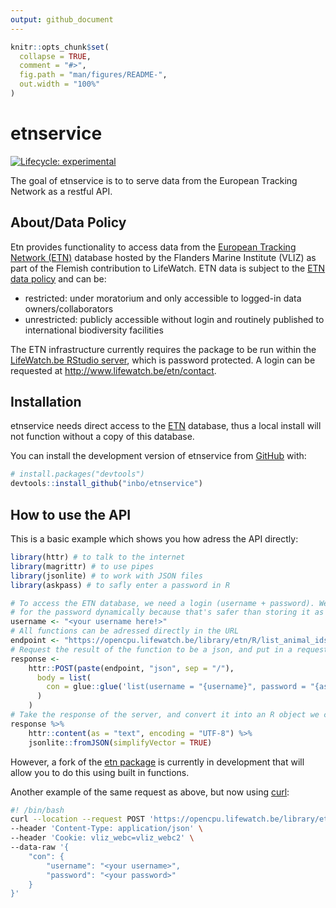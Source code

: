 ```yaml
---
output: github_document
---
```


<!-- README.md is generated from README.Rmd. Please edit that file -->

```r
knitr::opts_chunk$set(
  collapse = TRUE,
  comment = "#>",
  fig.path = "man/figures/README-",
  out.width = "100%"
)
```

# etnservice

<!-- badges: start -->
[![Lifecycle: experimental](https://img.shields.io/badge/lifecycle-experimental-orange.svg)](https://lifecycle.r-lib.org/articles/stages.html#experimental)
<!-- badges: end -->

The goal of etnservice is to to serve data from the European Tracking Network as a restful API.

## About/Data Policy

Etn provides functionality to access data from the [European Tracking
Network (ETN)](http://www.lifewatch.be/etn/) database hosted by the
Flanders Marine Institute (VLIZ) as part of the Flemish contribution to
LifeWatch. ETN data is subject to the [ETN data
policy](http://www.lifewatch.be/etn/assets/docs/ETN-DataPolicy.pdf) and
can be:

  - restricted: under moratorium and only accessible to logged-in data
    owners/collaborators
  - unrestricted: publicly accessible without login and routinely
    published to international biodiversity facilities

The ETN infrastructure currently requires the package to be run within
the [LifeWatch.be RStudio server](http://rstudio.lifewatch.be/), which
is password protected. A login can be requested at
<http://www.lifewatch.be/etn/contact>.

## Installation

etnservice needs direct access to the [ETN](https://lifewatch.be/etn/) database, thus a local install will not function without a copy of this database.

You can install the development version of etnservice from [GitHub](https://github.com/) with:

``` r
# install.packages("devtools")
devtools::install_github("inbo/etnservice")
```

## How to use the API

This is a basic example which shows you how adress the API directly:

```r
library(httr) # to talk to the internet
library(magrittr) # to use pipes
library(jsonlite) # to work with JSON files
library(askpass) # to safly enter a password in R

# To access the ETN database, we need a login (username + password). We'll ask
# for the password dynamically because that's safer than storing it as an object
username <- "<your username here!>"
# All functions can be adressed directly in the URL
endpoint <- "https://opencpu.lifewatch.be/library/etn/R/list_animal_ids"
# Request the result of the function to be a json, and put in a request
response <-
    httr::POST(paste(endpoint, "json", sep = "/"),
      body = list(
        con = glue::glue('list(username = "{username}", password = "{askpass::askpass()}")')
      )
    )
# Take the response of the server, and convert it into an R object we can use
response %>%
    httr::content(as = "text", encoding = "UTF-8") %>%
    jsonlite::fromJSON(simplifyVector = TRUE)

```

However, a fork of the [etn package](https://github.com/inbo/etn) is currently in development that will allow you to do this using built in functions. 

Another example of the same request as above, but now using [curl](https://curl.se/):
```bash
#! /bin/bash
curl --location --request POST 'https://opencpu.lifewatch.be/library/etnservice/R/list_animal_ids/json' \
--header 'Content-Type: application/json' \
--header 'Cookie: vliz_webc=vliz_webc2' \
--data-raw '{
    "con": {
        "username": "<your username>",
        "password": "<your password>"
    }
}'
```

